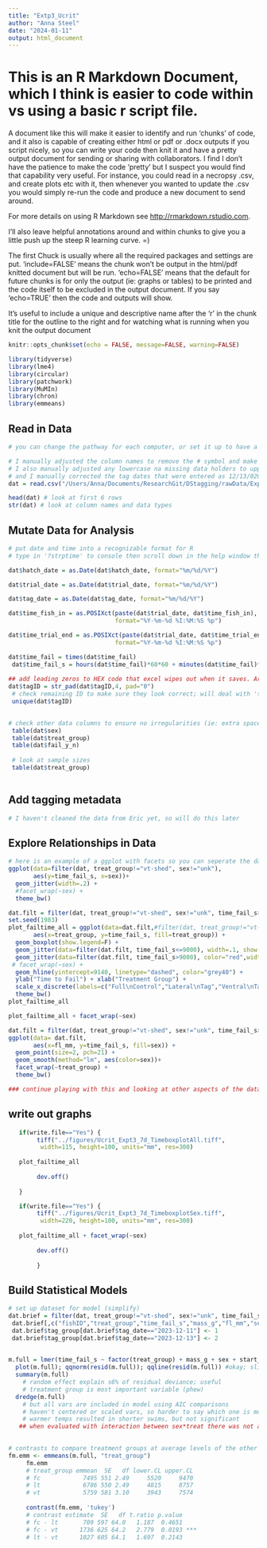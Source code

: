 ```yaml
---
title: "Extp3_Ucrit"
author: "Anna Steel"
date: "2024-01-11"
output: html_document
---
```


# This is an R Markdown Document, which I think is easier to code within vs using a basic r script file. 
  
A document like this will make it easier to identify and run 'chunks' of code,
and it also is capable of creating either html or pdf or .docx outputs if you script nicely, so you can write your code then knit it and have a pretty output document for sending or sharing with collaborators. I find I don't have the patience to make the code 'pretty' but I suspect you would find that capability very useful. For instance, you could read in a necropsy .csv, and create plots etc with it, then whenever you wanted to update the .csv you would simply re-run the code and produce a new document to send around. 
  
For more details on using R Markdown see <http://rmarkdown.rstudio.com>.
  
I'll also leave helpful annotations around and within chunks to give you a little push up the steep R learning curve. =) 
  
  
  
The first Chuck is usually where all the required packages and settings are put. 'include=FALSE' means the chunk won't be output in the html/pdf knitted document but will be run. 'echo=FALSE' means that the default for future chunks is for only the output (ie: graphs or tables) to be printed and the code itself to be excluded in the output document. If you say 'echo=TRUE' then the code and outputs will show.
  
It's useful to include a unique and descriptive name after the 'r' in the chunk title for the outline to the right and for watching what is running when you knit the output document
```r
knitr::opts_chunk$set(echo = FALSE, message=FALSE, warning=FALSE)

library(tidyverse)
library(lme4)
library(circular)
library(patchwork)
library(MuMIn)
library(chron)
library(emmeans)

```


## Read in Data 
```r

# you can change the pathway for each computer, or set it up to have a base folder wherever you save an R project. For not I've just included the entire filepath; we can learn file and project management strategies later.

# I manually adjusted the column names to remove the # symbol and make the ID columns consistent (eg: trialID, tagID, etc)
# I also manually adjusted any lowercase na missing data holders to uppercase NA since this is what R recognizes. 
# and I manually corrected the tag dates that were entered as 12/13/0203
dat = read.csv("/Users/Anna/Documents/ResearchGit/DStagging/rawData/Expt3_DSsublethal_7day_Ucrit_MetaTrialdata_RawData.csv")

head(dat) # look at first 6 rows
str(dat) # look at column names and data types

```

## Mutate Data for Analysis
```r

# put date and time into a recognizable format for R 
# type in '?strptime' to console then scroll down in the help window that pops up to see different abbreviations for 'format'

dat$hatch_date = as.Date(dat$hatch_date, format="%m/%d/%Y")

dat$trial_date = as.Date(dat$trial_date, format="%m/%d/%Y")

dat$tag_date = as.Date(dat$tag_date, format="%m/%d/%Y")

dat$time_fish_in = as.POSIXct(paste(dat$trial_date, dat$time_fish_in), 
                              format="%Y-%m-%d %I:%M:%S %p")

dat$time_trial_end = as.POSIXct(paste(dat$trial_date, dat$time_trial_end), 
                              format="%Y-%m-%d %I:%M:%S %p")

dat$time_fail = times(dat$time_fail)
 dat$time_fail_s = hours(dat$time_fail)*60*60 + minutes(dat$time_fail)*60 + seconds(dat$time_fail)
 
## add leading zeros to HEX code that excel wipes out when it saves. Argh
dat$tagID = str_pad(dat$tagID,4, pad="0")
 # check remaining ID to make sure they look correct; will deal with 'shed' and 'unk' later
 unique(dat$tagID)

 
# check other data columns to ensure no irregularities (ie: extra spaces, etc)
 table(dat$sex)
 table(dat$treat_group)
 table(dat$fail_y_n)
 
 # look at sample sizes
 table(dat$treat_group)
 
```

## Add tagging metadata
```r
# I haven't cleaned the data from Eric yet, so will do this later
```



## Explore Relationships in Data

```r
# here is an example of a ggplot with facets so you can seperate the data by a grouping variable.
ggplot(data=filter(dat, treat_group!="vt-shed", sex!="unk"), 
       aes(y=time_fail_s, x=sex))+
  geom_jitter(width=.2) + 
  #facet_wrap(~sex) + 
  theme_bw()

dat.filt = filter(dat, treat_group!="vt-shed", sex!="unk", time_fail_s>600) # only fish that swam longer than 10 minutes; removes 3 fish
set.seed(1983)
plot_failtime_all = ggplot(data=dat.filt,#filter(dat, treat_group!="vt-shed", sex!="unk"), 
       aes(x=treat_group, y=time_fail_s, fill=treat_group)) + 
  geom_boxplot(show.legend=F) + 
  geom_jitter(data=filter(dat.filt, time_fail_s<=9000), width=.1, show.legend=F) + 
  geom_jitter(data=filter(dat.filt, time_fail_s>9000), color="red",width=.1, show.legend=FALSE)+
 # facet_wrap(~sex) + 
  geom_hline(yintercept=9140, linetype="dashed", color="grey40") + 
  ylab("Time to Fail") + xlab("Treatment Group") + 
  scale_x_discrete(labels=c("Full\nControl","Lateral\nTag","Ventral\nTag"))+
  theme_bw()
plot_failtime_all

plot_failtime_all + facet_wrap(~sex)

dat.filt = filter(dat, treat_group!="vt-shed", sex!="unk", time_fail_s>600) # only fish that swam longer than 10 minutes; removes 3 fish
ggplot(data= dat.filt,
       aes(x=fl_mm, y=time_fail_s, fill=sex)) + 
  geom_point(size=2, pch=21) + 
  geom_smooth(method="lm", aes(color=sex))+
  facet_wrap(~treat_group) + 
  theme_bw()

### continue playing with this and looking at other aspects of the dataset! There may be interesting correlations within it that we didn't intend to create, or relationships between tagger and swim time, gravid state and swim time, etc. etc. etc.  

```
## write out graphs
```r
   if(write.file=="Yes") {
        tiff("../figures/Ucrit_Expt3_7d_TimeboxplotAll.tiff", 
         width=115, height=100, units="mm", res=300) 
        
   plot_failtime_all
          
        dev.off()
        
   }

   if(write.file=="Yes") {
        tiff("../figures/Ucrit_Expt3_7d_TimeboxplotSex.tiff",
         width=220, height=100, units="mm", res=300) 
        
   plot_failtime_all + facet_wrap(~sex)
          
        dev.off()
        
        }
```


## Build Statistical Models

```r


# set up dataset for model (simplify)
dat.brief = filter(dat, treat_group!="vt-shed", sex!="unk", time_fail_s>600) 
 dat.brief[,c("fishID","treat_group","time_fail_s","mass_g","fl_mm","sex","tankID","start_temp","fail_y_n")]
 dat.brief$tag_group[dat.brief$tag_date=="2023-12-11"] <- 1
 dat.brief$tag_group[dat.brief$tag_date=="2023-12-13"] <- 2

 
m.full = lmer(time_fail_s ~ factor(treat_group) + mass_g + sex + start_temp + (1|tag_group), data = dat.brief, na.action="na.fail")  
  plot(m.full); qqnorm(resid(m.full)); qqline(resid(m.full)) #okay; slight residual curve in qqnorm plot
  summary(m.full)
    # random effect explain s6% of residual deviance; useful
    # treatment group is most important variable (phew)
  dredge(m.full)
    # but all vars are included in model using AIC comparisons
    # haven't centered or scaled vars, so harder to say which one is most influetial in terms of effect size
    # warmer temps resulted in shorter swims, but not significant
   ## when evaluated with interaction between sex*treat there was not an effect

  
# contrasts to compare treatment groups at average levels of the other variables
fm.emm <- emmeans(m.full, "treat_group")
     fm.emm 
     # treat_group emmean  SE   df lower.CL upper.CL
     # fc            7495 551 2.49     5520     9470
     # lt            6786 550 2.49     4815     8757
     # vt            5759 581 3.10     3943     7574
         
     contrast(fm.emm, 'tukey')   
     # contrast estimate  SE   df t.ratio p.value
     # fc - lt       709 597 64.0   1.187  0.4651
     # fc - vt      1736 625 64.2   2.779  0.0193 ***
     # lt - vt      1027 605 64.1   1.697  0.2143  
     
    
```

